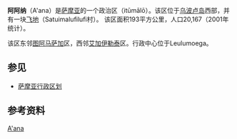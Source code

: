 {{Expand language|time=2018-02-07T09:40:09+00:00}}
{{Infobox settlement
| name          = 阿阿纳
| nickname               =
| settlement_type        = 政治区
| image_skyline          = ISS012-E-23601 NASA Upolu west end, Maono, Apolima.jpg
| image_caption          = 2009年的卫星图
| image_flag             =
| image_seal             =
| image_map              = Samoa-A'ana.png
| map_caption            = 在萨摩亚的位置
| subdivision_type       = 国家
| subdivision_name       = {{Flag|Samoa}}
| population_as_of       = 2016
| population_note        =
| population_total       = 23,265
| population_footnotes   =
| area_total_km2         = 
| timezone               = UTC-11
| utc_offset             = 
| coordinates            = {{coord|13|53|27.35|S|171|59|14.56|W|region:WS|display=inline,title}}
| elevation_m            =
| website                =
| footnotes              =
}}
'''阿阿纳'''（A'ana）是[[萨摩亚|萨摩亚]]的一个政治区（itūmālō）。该区位于[[乌波卢岛|乌波卢岛]]西部，并有一块[[飞地|飞地]]（Satuimalufilufi村）。 该区面积193平方公里，人口20,167（2001年统计）。

该区东邻[[图阿马萨加|图阿马萨加]]区，西邻[[艾加伊勒泰|艾加伊勒泰]]区。行政中心位于Leulumoega。

== 参见 ==
*[[萨摩亚行政区划|萨摩亚行政区划]]

==参考资料==
{{refs}}

{{萨摩亚行政区划}}
{{Authority control}}

[[Category:薩摩亞政治區|A'ana]]
{{Samoa-stub}}